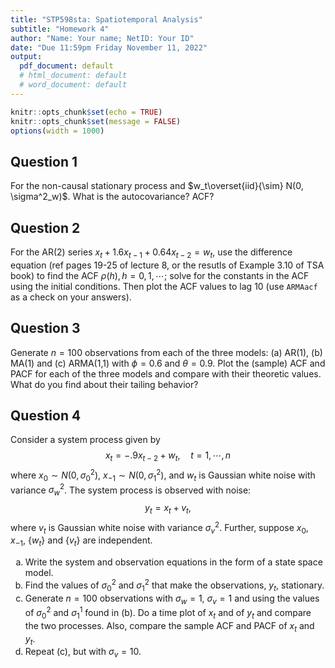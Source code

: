 ```yaml
---
title: "STP598sta: Spatiotemporal Analysis"
subtitle: "Homework 4"
author: "Name: Your name; NetID: Your ID"
date: "Due 11:59pm Friday November 11, 2022"
output:
  pdf_document: default
  # html_document: default
  # word_document: default
---
```


```r
knitr::opts_chunk$set(echo = TRUE)
knitr::opts_chunk$set(message = FALSE)
options(width = 1000)
```

## Question 1

For the non-causal stationary process
\begin{equation*}
x_t = \phi x_{t-1} + w_t, \quad |\phi|>1
\end{equation*}
and $w_t\overset{iid}{\sim} N(0, \sigma^2_w)$.
What is the autocovariance? ACF?

## Question 2

For the AR(2) series $x_t+1.6x_{t-1}+0.64 x_{t-2}=w_t$, use the difference equation (ref pages 19-25 of lecture 8, or the resutls of Example 3.10 of TSA book) to find the ACF $\rho(h), h=0,1,\cdots$; solve for the constants in the ACF using the initial conditions. Then plot the ACF values to lag 10 (use `ARMAacf` as a check on your answers).

## Question 3

Generate $n=100$ observations from each of the three models: (a) AR(1), (b) MA(1) and (c) ARMA(1,1) with $\phi=0.6$ and $\theta=0.9$. Plot the (sample) ACF and PACF for each of the three models and compare with their theoretic values. What do you find about their tailing behavior?


## Question 4

Consider a system process given by $$x_t=-.9x_{t-2}+w_t, \quad t=1,\cdots, n$$
where $x_0\sim N(0, \sigma^2_0)$, $x_{-1}\sim N(0, \sigma^2_1)$, and $w_t$ is Gaussian white noise with variance $\sigma^2_w$.
The system process is observed with noise: $$y_t=x_t+v_t,$$
where $v_t$ is Gaussian white noise with variance $\sigma^2_v$. Further, suppose $x_0$, $x_{-1}$, $\{w_t\}$ and $\{v_t\}$ are independent.

(a) Write the system and observation equations in the form of a state space model.
(b) Find the values of $\sigma^2_0$ and $\sigma^2_1$ that make the observations, $y_t$, stationary.
(c) Generate $n=100$ observations with $\sigma_w=1$, $\sigma_v=1$ and using the values of $\sigma^2_0$ and $\sigma^1_1$ found in (b). Do a time plot of $x_t$ and of $y_t$ and compare the two processes. Also, compare the sample ACF and PACF of $x_t$ and $y_t$.
(d) Repeat (c), but with $\sigma_v=10$.

